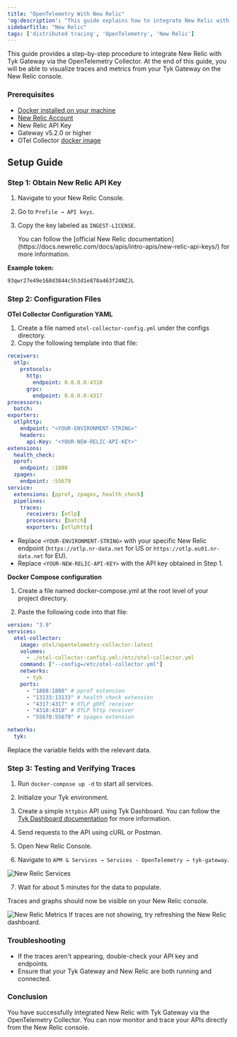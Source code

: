 ```yaml
---
title: "OpenTelemetry With New Relic"
'og:description': "This guide explains how to integrate New Relic with Tyk Gateway via the OpenTelemetry Collector"
sidebarTitle: "New Relic"
tags: ['distributed tracing', 'OpenTelemetry', 'New Relic']
---
```


This guide provides a step-by-step procedure to integrate New Relic with Tyk Gateway via the OpenTelemetry Collector. At the end of this guide, you will be able to visualize traces and metrics from your Tyk Gateway on the New Relic console.

### Prerequisites

- [Docker installed on your machine](https://docs.docker.com/get-docker/)
- [New Relic Account](https://newrelic.com/)
- New Relic API Key
- Gateway v5.2.0 or higher
- OTel Collector [docker image](https://hub.docker.com/r/otel/opentelemetry-collector)

## Setup Guide

### Step 1: Obtain New Relic API Key

1. Navigate to your New Relic Console.

2. Go to `Profile → API keys`.

3. Copy the key labeled as `INGEST-LICENSE`.



    <Note>
    You can follow the [official New Relic documentation](https://docs.newrelic.com/docs/apis/intro-apis/new-relic-api-keys/) for more information.
    </Note>


**Example token:**

```bash
93qwr27e49e168d3844c5h3d1e878a463f24NZJL
```

### Step 2: Configuration Files

**OTel Collector Configuration YAML**

1. Create a file named `otel-collector-config.yml` under the configs directory.
2. Copy the following template into that file:

```yaml
receivers:
  otlp:
    protocols:
      http:
        endpoint: 0.0.0.0:4318
      grpc:
        endpoint: 0.0.0.0:4317
processors:
  batch:
exporters:
  otlphttp:
    endpoint: "<YOUR-ENVIRONMENT-STRING>"
    headers:
      api-Key: "<YOUR-NEW-RELIC-API-KEY>"
extensions:
  health_check:
  pprof:
    endpoint: :1888
  zpages:
    endpoint: :55679
service:
  extensions: [pprof, zpages, health_check]
  pipelines:
    traces:
      receivers: [otlp]
      processors: [batch]
      exporters: [otlphttp]
```

- Replace `<YOUR-ENVIRONMENT-STRING>` with your specific New Relic endpoint (`https://otlp.nr-data.net` for US or `https://otlp.eu01.nr-data.net` for EU).
- Replace `<YOUR-NEW-RELIC-API-KEY>` with the API key obtained in Step 1.

**Docker Compose configuration**

1. Create a file named docker-compose.yml at the root level of your project directory.

2. Paste the following code into that file:

```yaml
version: "3.9"
services:
  otel-collector:
    image: otel/opentelemetry-collector:latest
    volumes:
      - ./otel-collector-config.yml:/etc/otel-collector.yml
    command: ["--config=/etc/otel-collector.yml"]
    networks:
      - tyk
    ports:
      - "1888:1888" # pprof extension
      - "13133:13133" # health_check extension
      - "4317:4317" # OTLP gRPC receiver
      - "4318:4318" # OTLP http receiver
      - "55670:55679" # zpages extension

networks:
  tyk:
```


<Note>
Replace the variable fields with the relevant data.
</Note>


### Step 3: Testing and Verifying Traces

1. Run `docker-compose up -d` to start all services.

2. Initialize your Tyk environment.

3. Create a simple `httpbin` API using Tyk Dashboard. You can follow the [Tyk Dashboard documentation](/getting-started/create-api) for more information.

4. Send requests to the API using cURL or Postman.

5. Open New Relic Console.

6. Navigate to `APM & Services → Services - OpenTelemetry → tyk-gateway`.

<img src="/img/distributed-tracing/opentelemetry/new-relic-services.png" alt="New Relic Services" />

7. Wait for about 5 minutes for the data to populate.

Traces and graphs should now be visible on your New Relic console.

<img src="/img/distributed-tracing/opentelemetry/new-relic-metrics.png" alt="New Relic Metrics" />


<Note>
If traces are not showing, try refreshing the New Relic dashboard.
</Note>


### Troubleshooting

- If the traces aren't appearing, double-check your API key and endpoints.
- Ensure that your Tyk Gateway and New Relic are both running and connected.

### Conclusion

You have successfully integrated New Relic with Tyk Gateway via the OpenTelemetry Collector. You can now monitor and trace your APIs directly from the New Relic console.
